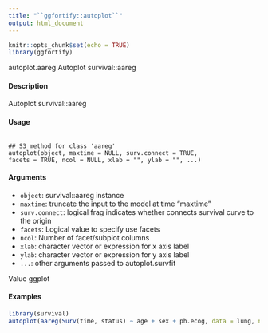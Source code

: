 ```yaml
---
title: "``ggfortify::autoplot``"
output: html_document
---
```


```r
knitr::opts_chunk$set(echo = TRUE)
library(ggfortify)
```

autoplot.aareg Autoplot survival::aareg

#### Description 
 
Autoplot survival::aareg

#### Usage 
<pre><code>
## S3 method for class 'aareg'
autoplot(object, maxtime = NULL, surv.connect = TRUE,
facets = TRUE, ncol = NULL, xlab = "", ylab = "", ...)
</code></pre>

#### Arguments 
 
* ``object``: survival::aareg instance
* ``maxtime``: truncate the input to the model at time "maxtime"
* ``surv.connect``: logical frag indicates whether connects survival curve to the origin
* ``facets``: Logical value to specify use facets
* ``ncol``: Number of facet/subplot columns
* ``xlab``: character vector or expression for x axis label
* ``ylab``: character vector or expression for y axis label
* ``...``: other arguments passed to autoplot.survfit

Value
ggplot

#### Examples 
```r
library(survival)
autoplot(aareg(Surv(time, status) ~ age + sex + ph.ecog, data = lung, nmin = 1))
```

